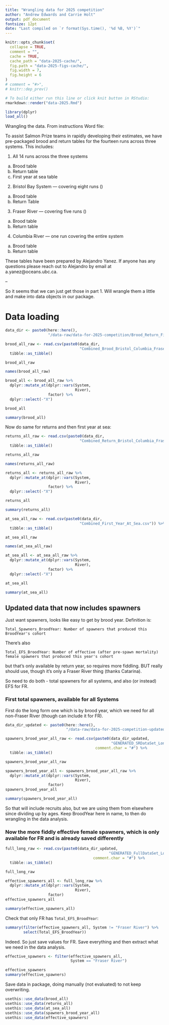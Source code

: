 ```yaml
---
title: "Wrangling data for 2025 competition"
author: "Andrew Edwards and Carrie Holt"
output: pdf_document
fontsize: 12pt
date: "Last compiled on `r format(Sys.time(), '%d %B, %Y')`"
---
```


```r
knitr::opts_chunk$set(
  collapse = TRUE,
  comment = "",
  cache = TRUE,
  cache_path = "data-2025-cache/",
  fig.path = "data-2025-figs-cache/",
  fig.width = 7,
  fig.height = 6
)
# comment = "#>",
# knitr::dep_prev()
```

```r
# To build either run this line or click knit button in RStudio:
rmarkdown::render("data-2025.Rmd")
```

```r
library(dplyr)
load_all()
```

Wrangling the data. From instructions Word file:


To assist Salmon Prize teams in rapidly developing their estimates, we have pre-packaged brood and return tables for the fourteen runs across three systems. This includes:

1.	All 14 runs across the three systems
a.	Brood table
b.	Return table
c.	First year at sea table

2.	Bristol Bay System — covering eight runs ()
a.	Brood table
b.	Return Table

3.	Fraser River — covering five runs ()
a.	Brood table
b.	Return table

4.	Columbia River — one run covering the entire system
a.	Brood table
b.	Return table

These tables have been prepared by Alejandro Yanez. If anyone has any questions please reach out to Alejandro by email at a.yanez@oceans.ubc.ca.

--

So it seems that we can just get those in part 1. Will wrangle them a little and
make into data objects in our package.


# Data loading


```r
data_dir <- paste0(here::here(),
                   "/data-raw/data-for-2025-competition/Brood_Return_First_Year_At_Sea_Tables/")

brood_all_raw <- read.csv(paste0(data_dir,
                                 "Combined_Brood_Bristol_Columbia_Fraser.csv")) %>%
  tibble::as_tibble()

brood_all_raw

names(brood_all_raw)

brood_all <- brood_all_raw %>%
  dplyr::mutate_at(dplyr::vars(System,
                               River),
                   factor) %>%
  dplyr::select(-"X")

brood_all

summary(brood_all)
```

Now do same for returns and then first year at sea:
```r
returns_all_raw <- read.csv(paste0(data_dir,
                                 "Combined_Return_Bristol_Columbia_Fraser.csv")) %>%
  tibble::as_tibble()

returns_all_raw

names(returns_all_raw)

returns_all <- returns_all_raw %>%
  dplyr::mutate_at(dplyr::vars(System,
                               River),
                   factor) %>%
  dplyr::select(-"X")

returns_all

summary(returns_all)
```

```r
at_sea_all_raw <- read.csv(paste0(data_dir,
                                 "Combined_First_Year_At_Sea.csv")) %>%
  tibble::as_tibble()

at_sea_all_raw

names(at_sea_all_raw)

at_sea_all <- at_sea_all_raw %>%
  dplyr::mutate_at(dplyr::vars(System,
                               River),
                   factor) %>%
  dplyr::select(-"X")

at_sea_all

summary(at_sea_all)
```

## Updated data that now includes spawners

Just want spawners, looks like easy to get by brood year. Definition is:

`Total_Spawners_BroodYear: Number of spawners that produced this BroodYear's cohort`

There's also

`Total_EFS_BroodYear: Number of effective (after pre-spawn mortality) female
spawners that produced this year's cohort`

but that's only available by return year, so requires more fiddling. BUT really
should use, though it's only a Fraser River thing (thanks Catarina).

So need to do both - total spawners for all systems, and also (or instead) EFS
for FR.

### First total spawners, available for all Systems

First do the long form one which is by brood year, which we need for all
non-Fraser River (though can include it for FR).

```r
data_dir_updated <- paste0(here::here(),
                           "/data-raw/data-for-2025-competition-updated/_Data_Updated_June26/Additional_Data_Spawners/Additional_Data_Spawners/")

spawners_brood_year_all_raw <- read.csv(paste0(data_dir_updated,
                                               "GENERATED_SRDataSet_LongForm.csv"),
                                        comment.char = "#") %>%
  tibble::as_tibble()

spawners_brood_year_all_raw

spawners_brood_year_all <- spawners_brood_year_all_raw %>%
  dplyr::mutate_at(dplyr::vars(System,
                               River),
                   factor)
spawners_brood_year_all

summary(spawners_brood_year_all)
```

So that will include recruits also, but we are using them from elsewhere since
dividing up by ages. Keep BroodYear here in name, to then do wrangling in the
data analysis.

### Now the more fiddly effective female spawners, which is only available for FR and is already saved differently

```r
full_long_raw <- read.csv(paste0(data_dir_updated,
                                              "GENERATED_FullDataSet_LongForm.csv"),
                                       comment.char = "#") %>%
  tibble::as_tibble()

full_long_raw

effective_spawners_all <- full_long_raw %>%
  dplyr::mutate_at(dplyr::vars(System,
                               River),
                   factor)
effective_spawners_all

summary(effective_spawners_all)
```

Check that only FR has `Total_EFS_BroodYear`:

```r
summary(filter(effective_spawners_all, System != "Fraser River") %>%
        select(Total_EFS_BroodYear))
```
Indeed. So just save values for FR. Save everything and then extract what we
need in the data analysis.

```r
effective_spawners <- filter(effective_spawners_all,
                             System == "Fraser River")

effective_spawners
summary(effective_spawners)
```

Save data in package, doing manually (not evaluated) to not keep overwriting.
```r
usethis::use_data(brood_all)
usethis::use_data(returns_all)
usethis::use_data(at_sea_all)
usethis::use_data(spawners_brood_year_all)
usethis::use_data(effective_spawners)
```
